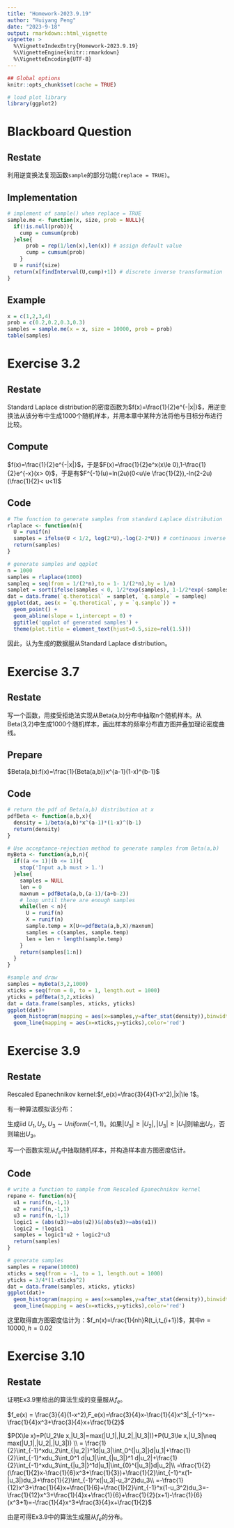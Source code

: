 ```yaml
---
title: "Homework-2023.9.19"
author: "Huiyang Peng"
date: "2023-9-18"
output: rmarkdown::html_vignette
vignette: >
  %\VignetteIndexEntry{Homework-2023.9.19}
  %\VignetteEngine{knitr::rmarkdown}
  %\VignetteEncoding{UTF-8}
---
```



```r
## Global options
knitr::opts_chunk$set(cache = TRUE)
```

```r
# load plot library
library(ggplot2)
```

# Blackboard Question

## Restate

利用逆变换法复现函数`sample`的部分功能`(replace = TRUE)`。

## Implementation

```r
# implement of sample() when replace = TRUE
sample.me <- function(x, size, prob = NULL){
  if(!is.null(prob)){
    cump = cumsum(prob)
  }else{
      prob = rep(1/len(x),len(x)) # assign default value
      cump = cumsum(prob)
    }
  U = runif(size)
  return(x[findInterval(U,cump)+1]) # discrete inverse transformation
}
```

## Example

```r
x = c(1,2,3,4)
prob = c(0.2,0.2,0.3,0.3)
samples = sample.me(x = x, size = 10000, prob = prob)
table(samples)
```

# Exercise 3.2

## Restate

Standard Laplace distribution的密度函数为$f(x)=\frac{1}{2}e^{-|x|}$，用逆变换法从该分布中生成1000个随机样本，并用本章中某种方法将他与目标分布进行比较。

## Compute

$f(x)=\frac{1}{2}e^{-|x|}$，于是$F(x)=\frac{1}{2}e^x(x\le 0),1-\frac{1}{2}e^{-x}(x> 0)$，于是有$F^{-1}(u)=ln(2u)(0<u\le \frac{1}{2}),-ln(2-2u)(\frac{1}{2}< u<1)$

## Code

```r
# The function to generate samples from standard Laplace distribution
rlaplace <- function(n){
  U = runif(n)
  samples = ifelse(U < 1/2, log(2*U),-log(2-2*U)) # continuous inverse transformation
  return(samples)
}
```

```r
# generate samples and qqplot
n = 1000
samples = rlaplace(1000)
sampleq = seq(from = 1/(2*n),to = 1- 1/(2*n),by = 1/n)
samplet = sort(ifelse(samples < 0, 1/2*exp(samples), 1-1/2*exp(-samples)))
dat = data.frame(`q.therotical` = samplet, `q.sample` = sampleq)
ggplot(dat, aes(x = `q.therotical`, y = `q.sample`)) +
  geom_point() +
  geom_abline(slope = 1,intercept = 0) +
  ggtitle('qqplot of generated samples') +
  theme(plot.title = element_text(hjust=0.5,size=rel(1.5)))
```

因此，认为生成的数据服从Standard Laplace distribution。

# Exercise 3.7

## Restate

写一个函数，用接受拒绝法实现从Beta(a,b)分布中抽取n个随机样本。从Beta(3,2)中生成1000个随机样本，画出样本的频率分布直方图并叠加理论密度曲线。

## Prepare

$Beta(a,b):f(x)=\frac{1}{Beta(a,b)}x^{a-1}(1-x)^{b-1}$

## Code

```r
# return the pdf of Beta(a,b) distribution at x
pdfBeta <- function(a,b,x){
  density = 1/beta(a,b)*x^(a-1)*(1-x)^(b-1)
  return(density)
}

# Use acceptance-rejection method to generate samples from Beta(a,b)
myBeta <- function(a,b,n){
  if((a <= 1)|(b <= 1)){
    stop('Input a,b must > 1.')
  }else{
    samples = NULL
    len = 0
    maxnum = pdfBeta(a,b,(a-1)/(a+b-2))
    # loop until there are enough samples
    while(len < n){
      U = runif(n)
      X = runif(n)
      sample.temp = X[U<=pdfBeta(a,b,X)/maxnum]
      samples = c(samples, sample.temp)
      len = len + length(sample.temp)
    }
    return(samples[1:n])
  }
}
```

```r
#sample and draw
samples = myBeta(3,2,1000)
xticks = seq(from = 0, to = 1, length.out = 1000)
yticks = pdfBeta(3,2,xticks)
dat = data.frame(samples, xticks, yticks)
ggplot(dat)+
  geom_histogram(mapping = aes(x=samples,y=after_stat(density)),binwidth = 0.02,fill='grey')+
  geom_line(mapping = aes(x=xticks,y=yticks),color='red')
```

# Exercise 3.9

## Restate

Rescaled Epanechnikov kernel:$f_e(x)=\frac{3}{4}(1-x^2),|x|\le 1$。

有一种算法模拟该分布：

生成iid $U_1,U_2,U_3 \sim Uniform(-1,1)$。如果$|U_3|\ge|U_2|,|U_3|\ge|U_1|$则输出$U_2$，否则输出$U_3$。

写一个函数实现从$f_e$中抽取随机样本，并构造样本直方图密度估计。

## Code

```r
# write a function to sample from Rescaled Epanechnikov kernel
repane <- function(n){
  u1 = runif(n,-1,1)
  u2 = runif(n,-1,1)
  u3 = runif(n,-1,1)
  logic1 = (abs(u3)>=abs(u2))&(abs(u3)>=abs(u1))
  logic2 = !logic1
  samples = logic1*u2 + logic2*u3
  return(samples)
}
```

```r
# generate samples
samples = repane(10000)
xticks = seq(from = -1, to = 1, length.out = 1000)
yticks = 3/4*(1-xticks^2)
dat = data.frame(samples, xticks, yticks)
ggplot(dat)+
  geom_histogram(mapping = aes(x=samples,y=after_stat(density)),binwidth = 0.02,fill='grey')+
  geom_line(mapping = aes(x=xticks,y=yticks),color='red')
```

这里取得直方图密度估计为：$f_n(x)=\frac{1}{nh}R(t_i,t_{i+1})$，其中$n=10000,h=0.02$


# Exercise 3.10

## Restate

证明Ex3.9里给出的算法生成的变量服从$f_e$。

$f_e(x) = \frac{3}{4}(1-x^2),F_e(x)=\frac{3}{4}x-\frac{1}{4}x^3|_{-1}^x=-\frac{1}{4}x^3+\frac{3}{4}x+\frac{1}{2}$

$P(X\le x)=P(U_2\le x,|U_3|=max(|U_1|,|U_2|,|U_3|))+P(U_3\le x,|U_3|\neq max(|U_1|,|U_2|,|U_3|)) \\ = \frac{1}{2}\int_{-1}^xdu_2\int_{|u_2|}^1d|u_3|\int_0^{|u_3|}d|u_1|+\frac{1}{2}\int_{-1}^xdu_3\int_0^1 d|u_1|\int_{|u_3|}^1 d|u_2|+\frac{1}{2}\int_{-1}^xdu_3\int_{|u_3|}^1d|u_1|\int_{0}^{|u_3|}d|u_2|\\ =\frac{1}{2}(\frac{1}{2}x-\frac{1}{6}x^3+\frac{1}{3})+\frac{1}{2}\int_{-1}^x(1-|u_3|)du_3+\frac{1}{2}\int_{-1}^x(|u_3|-u_3^2)du_3\\ =-\frac{1}{12}x^3+\frac{1}{4}x+\frac{1}{6}+\frac{1}{2}\int_{-1}^x(1-u_3^2)du_3=-\frac{1}{12}x^3+\frac{1}{4}x+\frac{1}{6}+\frac{1}{2}(x+1)-\frac{1}{6}(x^3+1)=-\frac{1}{4}x^3+\frac{3}{4}x+\frac{1}{2}$

由是可得Ex3.9中的算法生成服从$f_e$的分布。